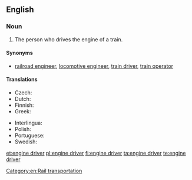 ==English==

===Noun===
{{en-noun|head=[[engine]] [[driver]]}}

# {{context|British|dated|lang=en}} The person who drives the engine of a train.

====Synonyms====
* [[railroad engineer]], [[locomotive engineer]], [[train driver]], [[train operator]]

====Translations====
{{trans-top|person}}
* Czech: {{t|cs|strojvůdce|m}}
* Dutch: {{t+|nl|machinist|m}}
* Finnish: {{t+|fi|veturinkuljettaja}}
* Greek: {{t+|el|αμαξάς|m}}
{{trans-mid}}
* Interlingua: {{t|ia|machinista}}
* Polish: {{t+|pl|maszynista|m}}
* Portuguese: {{t+|pt|maquinista|m|f}}
* Swedish: {{t+|sv|lokförare|c}}
{{trans-bottom}}

[[Category:en:Rail transportation]]

[[et:engine driver]]
[[pl:engine driver]]
[[fi:engine driver]]
[[ta:engine driver]]
[[te:engine driver]]